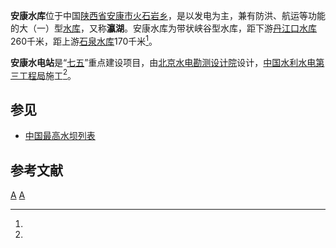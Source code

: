 {{Infobox Reservoir | 
|name                     = 安康水库
|nickname                 = 瀛湖
|image                    = 
|image_caption            = 
|map                      = 
|map_caption              = 
|pushpin_map              = China
|pushpin_map_caption      = 安康水库在中国的位置
|code                     = BFG00000581
|class                    = 大（一）型[[水库|水库]]
|location_of_reservoir    = [[陕西省|陕西省]][[安康市|安康市]]
|location_of_dam          = [[火石岩乡|火石岩乡]]
|inflow                   = [[汉江_(中国)|汉江]]
|outflow                  = [[汉江_(中国)|汉江]]
|catchment_area           = 
|reservoir_area           = 77.5
|mean_depth               = 
|maximum_depth            = 
|flood_level              = 
|normal_water_level       = 330
|dead_water_level         = 
|water_quality            = 
|island                   = 
|maximum_storage_capacity = 25.85亿
|normal_storage_capacity  = 
|dead_storage_capacity    = 
|type_of_dam              = 混凝土重力坝
|elevation_of_dam         = 338
|height_of_dam            = 125
|length_of_dam            = 541.5
|width_of_dam             = 
|installed_capacity       = 85.25万千瓦
|irrigated_area           = 
|start                    = 1982年10月
|complete                 = 1992年12月25日
|cost                     = 26.8亿元
|emigrate                 = 
|latd = 32
|latm = 36
|lats = 12
|latNS = N
|longd = 108
|longm = 53
|longs = 31
|longEW = E
|website = 
|footnotes = <ref>{{Cite web |url=http://www.tsdh.net/%E6%B0%B4%E5%88%A9%E6%96%87%E7%8C%AE%E6%B1%87%E7%BC%96/PDF%E6%96%87%E6%A1%A3/%E4%B8%AD%E5%9B%BD%E6%B0%B4%E5%BA%93%E5%90%8D%E7%A7%B0%E4%BB%A3%E7%A0%81.pdf |title=中国水库名称代码 |access-date=2021-09-07 |archive-date=2015-05-05 |archive-url=https://web.archive.org/web/20150505182029/http://www.tsdh.net/%E6%B0%B4%E5%88%A9%E6%96%87%E7%8C%AE%E6%B1%87%E7%BC%96/PDF%E6%96%87%E6%A1%A3/%E4%B8%AD%E5%9B%BD%E6%B0%B4%E5%BA%93%E5%90%8D%E7%A7%B0%E4%BB%A3%E7%A0%81.pdf |dead-url=yes }}</ref><ref name="安康水电站">{{Cite web |url=http://www.chinawater.net.cn/china_dams/ankang/ |title=安康水电站 |access-date=2010-09-27 |archive-date=2009-07-02 |archive-url=https://web.archive.org/web/20090702122030/http://www.chinawater.net.cn/china%5Fdams/ankang/ |dead-url=yes }}</ref><ref>{{cite journal |title=对安康水库诱发地震的预测 |author=陈希圣 |journal=内陆地震 |year=1993 |volume= |issue=1 |pages= |url=http://www.cnki.com.cn/Article/CJFD1993-LLDZ199301009.htm |access-date=2010-09-27 |archive-date=2019-05-20 |archive-url=https://web.archive.org/web/20190520151041/http://www.cnki.com.cn/Article/CJFD1993-LLDZ199301009.htm |dead-url=no }}</ref><ref name="黄继元">{{cite journal |title=南水北调水源地安康水库水质分析和保护对策 |author=黄继元 |journal=人民长江 |year=2005 |volume=36 |issue=8 |pages=27-28 |url=http://www.cqvip.com/qk/91504x/2005008/18029200.html |access-date=2010-09-27 |archive-date=2019-05-20 |archive-url=https://web.archive.org/web/20190520063534/http://www.cqvip.com/qk/91504x/2005008/18029200.html }}</ref>
}}
'''安康水库'''位于中国[[陕西省|陕西省]][[安康市|安康市]][[火石岩乡|火石岩乡]]，是以发电为主，兼有防洪、航运等功能的大（一）型[[水库|水库]]，又称'''瀛湖'''。安康水库为带状峡谷型水库，距下游[[丹江口水库|丹江口水库]]260千米，距上游[[石泉水库|石泉水库]]170千米<ref name="黄继元"/>。

'''安康水电站'''是“[[七五计划|七五]]”重点建设项目，由[[北京水电勘测设计院|北京水电勘测设计院]]设计，[[中国水利水电第三工程局|中国水利水电第三工程局]]施工<ref name="安康水电站"/>。

== 参见 ==
* [[中国最高水坝列表|中国最高水坝列表]]

== 参考文献 ==
{{reflist}}

[[Category:陕西水库|A]]
[[Category:安康地理|A]]